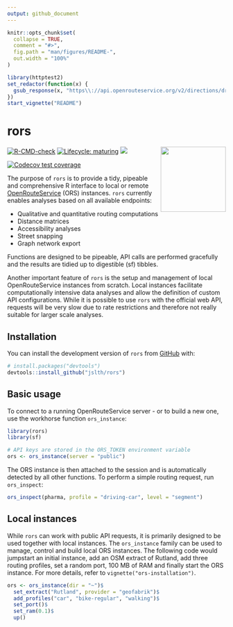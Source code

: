 ```yaml
---
output: github_document
---
```


```r
knitr::opts_chunk$set(
  collapse = TRUE,
  comment = "#>",
  fig.path = "man/figures/README-",
  out.width = "100%"
)
```

```r
library(httptest2)
set_redactor(function(x) {
  gsub_response(x, "https\\://api.openrouteservice.org/v2/directions/driving-car/", "api/")
})
start_vignette("README")
```

# rors

<img src="man/figures/rors_sticker.png" width="150" align="right"/>

<!-- badges: start -->

[![R-CMD-check](https://github.com/JsLth/rors/actions/workflows/check-standard.yaml/badge.svg)](https://github.com/JsLth/rors/actions/workflows/check-standard.yaml) [![Lifecycle: maturing](https://img.shields.io/badge/lifecycle-maturing-blue.svg)](https://lifecycle.r-lib.org/articles/stages.html#maturing) [![](https://www.r-pkg.org/badges/version/rors)](https://cran.r-project.org/package=rors)

[![Codecov test coverage](https://codecov.io/gh/JsLth/rors/branch/master/graph/badge.svg)](https://app.codecov.io/gh/JsLth/rors?branch=master)

<!-- badges: end -->

The purpose of `rors` is to provide a tidy, pipeable and comprehensive R interface to local or remote [OpenRouteService](https://openrouteservice.org/) (ORS) instances. `rors` currently enables analyses based on all available endpoints:

-   Qualitative and quantitative routing computations
-   Distance matrices
-   Accessibility analyses
-   Street snapping
-   Graph network export

Functions are designed to be pipeable, API calls are performed gracefully and the results are tidied up to digestible (sf) tibbles.

Another important feature of `rors` is the setup and management of local OpenRouteService instances from scratch. Local instances facilitate computationally intensive data analyses and allow the definition of custom API configurations. While it is possible to use `rors` with the official web API, requests will be very slow due to rate restrictions and therefore not really suitable for larger scale analyses.

## Installation

You can install the development version of `rors` from [GitHub](https://github.com/jslth/rors) with:

``` r
# install.packages("devtools")
devtools::install_github("jslth/rors")
```

## Basic usage

To connect to a running OpenRouteService server - or to build a new one, use the workhorse function `ors_instance`:

```r
library(rors)
library(sf)

# API keys are stored in the ORS_TOKEN environment variable
ors <- ors_instance(server = "public")
```

The ORS instance is then attached to the session and is automatically detected by all other functions. To perform a simple routing request, run `ors_inspect`:

```r
ors_inspect(pharma, profile = "driving-car", level = "segment")
```

## Local instances

While `rors` can work with public API requests, it is primarily designed to be used together with local instances. The `ors_instance` family can be used to manage, control and build local ORS instances. The following code would jumpstart an initial instance, add an OSM extract of Rutland, add three routing profiles, set a random port, 100 MB of RAM and finally start the ORS instance. For more details, refer to `vignette("ors-installation")`.

```r
ors <- ors_instance(dir = "~")$
  set_extract("Rutland", provider = "geofabrik")$
  add_profiles("car", "bike-regular", "walking")$
  set_port()$
  set_ram(0.1)$
  up()
```
